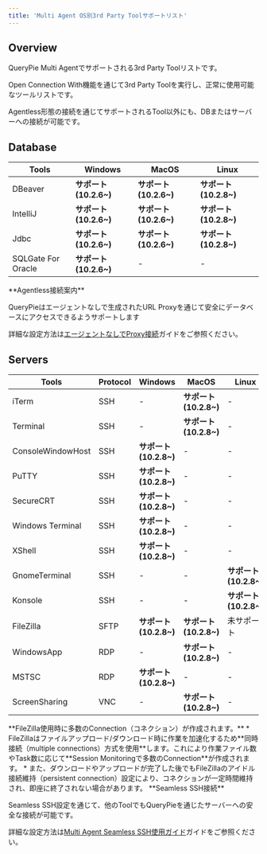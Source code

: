 ```yaml
---
title: 'Multi Agent OS別3rd Party Toolサポートリスト'
---
```



## Overview

QueryPie Multi Agentでサポートされる3rd Party Toolリストです。

Open Connection With機能を通じて3rd Party Toolを実行し、正常に使用可能なツールリストです。

Agentless形態の接続を通じてサポートされるTool以外にも、DBまたはサーバーへの接続が可能です。


## Database

|  **Tools**         |  **Windows**       |  **MacOS**         |  **Linux**         |
| ------------------ | ------------------ | ------------------ | ------------------ |
| DBeaver            |  **サポート (10.2.6~)**  |  **サポート (10.2.6~)**  |  **サポート (10.2.8~)**  |
| IntelliJ           |  **サポート (10.2.6~)**  |  **サポート (10.2.6~)**  |  **サポート (10.2.8~)**  |
| Jdbc               |  **サポート (10.2.6~)**  |  **サポート (10.2.6~)**  |  **サポート (10.2.8~)**  |
| SQLGate For Oracle |  **サポート (10.2.6~)**  | -                  | -                  |

<Callout type="info">
**Agentless接続案内**

QueryPieはエージェントなしで生成されたURL Proxyを通じて安全にデータベースにアクセスできるようサポートします

詳細な設定方法は[エージェントなしでProxy接続](../database-access-control/connecting-to-proxy-without-agent)ガイドをご参照ください。
</Callout>


## Servers

|  **Tools**        |  **Protocol**  |  **Windows**       |  **MacOS**         |  **Linux**         |
| ----------------- | -------------- | ------------------ | ------------------ | ------------------ |
| iTerm             | SSH            | -                  |  **サポート (10.2.8~)**  | -                  |
| Terminal          | SSH            | -                  |  **サポート (10.2.8~)**  | -                  |
| ConsoleWindowHost | SSH            |  **サポート (10.2.8~)**  | -                  | -                  |
| PuTTY             | SSH            |  **サポート (10.2.8~)**  | -                  | -                  |
| SecureCRT         | SSH            |  **サポート (10.2.8~)**  | -                  | -                  |
| Windows Terminal  | SSH            |  **サポート (10.2.8~)**  | -                  | -                  |
| XShell            | SSH            |  **サポート (10.2.8~)**  | -                  | -                  |
| GnomeTerminal     | SSH            | -                  | -                  |  **サポート (10.2.8~)**  |
| Konsole           | SSH            | -                  | -                  |  **サポート (10.2.8~)**  |
| FileZilla         | SFTP           |  **サポート (10.2.8~)**  |  **サポート (10.2.8~)**  | 未サポート                |
| WindowsApp        | RDP            | -                  |  **サポート (10.2.8~)**  | -                  |
| MSTSC             | RDP            |  **サポート (10.2.8~)**  | -                  | -                  |
| ScreenSharing     | VNC            | -                  |  **サポート (10.2.8~)**  | -                  |

<Callout type="info">
**FileZilla使用時に多数のConnection（コネクション）が作成されます。**
* FileZillaはファイルアップロード/ダウンロード時に作業を加速化するため**同時接続（multiple connections）方式を使用**します。これにより作業ファイル数やTask数に応じて**Session Monitoringで多数のConnection**が作成されます。
* また、ダウンロードやアップロードが完了した後でもFileZillaのアイドル接続維持（persistent connection）設定により、コネクションが一定時間維持され、即座に終了されない場合があります。
</Callout>

<Callout type="info">
**Seamless SSH接続**

Seamless SSH設定を通じて、他のToolでもQueryPieを通じたサーバーへの安全な接続が可能です。

詳細な設定方法は[Multi Agent Seamless SSH使用ガイド](multi-agent-seamless-ssh-usage-guide)ガイドをご参照ください。
</Callout>
